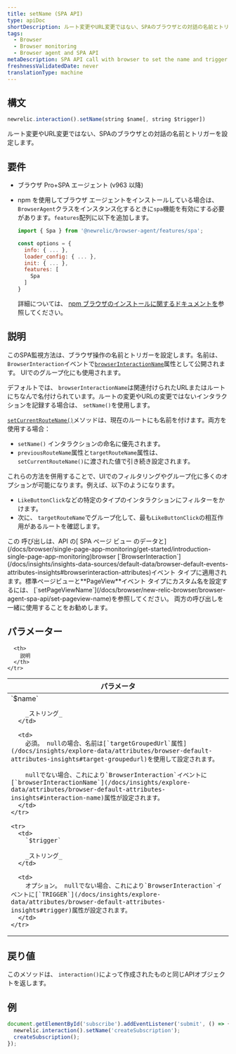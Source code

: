 ```yaml
---
title: setName (SPA API)
type: apiDoc
shortDescription: ルート変更やURL変更ではない、SPAのブラウザとの対話の名前とトリガーを設定します。
tags:
  - Browser
  - Browser monitoring
  - Browser agent and SPA API
metaDescription: SPA API call with browser to set the name and trigger of a browser interaction that is not a route change or URL change.
freshnessValidatedDate: never
translationType: machine
---
```


## 構文

```js
newrelic.interaction().setName(string $name[, string $trigger])
```

ルート変更やURL変更ではない、SPAのブラウザとの対話の名前とトリガーを設定します。

## 要件

* ブラウザ Pro+SPA エージェント (v963 以降)

* npm を使用してブラウザ エージェントをインストールしている場合は、 `BrowserAgent`クラスをインスタンス化するときに`spa`機能を有効にする必要があります。`features`配列に以下を追加します。

  ```js
  import { Spa } from '@newrelic/browser-agent/features/spa';

  const options = {
    info: { ... },
    loader_config: { ... },
    init: { ... },
    features: [
      Spa
    ]
  }
  ```

  詳細については、 [npm ブラウザのインストールに関するドキュメントを](https://www.npmjs.com/package/@newrelic/browser-agent#new-relic-browser-agent)参照してください。

## 説明

このSPA監視方法は、ブラウザ操作の名前とトリガーを設定します。名前は、 `BrowserInteraction`イベントで[`browserInteractionName`](/docs/insights/explore-data/attributes/browser-default-attributes-insights#interaction-name)属性として公開されます。 UIでのグループ化にも使用されます。

デフォルトでは、 `browserInteractionName`は関連付けられたURLまたはルートにちなんで名付けられています。ルートの変更やURLの変更ではないインタラクションを記録する場合は、 `setName()`を使用します。

[`setCurrentRouteName()`](/docs/browser/new-relic-browser/browser-agent-apis/browser-spa-api-newrelicsetcurrentroutename)メソッドは、現在のルートにも名前を付けます。両方を使用する場合：

* `setName()` インタラクションの命名に優先されます。
* `previousRouteName`属性と`targetRouteName`属性は、 `setCurrentRouteName()`に渡された値で引き続き設定されます。

これらの方法を併用することで、UIでのフィルタリングやグループ化に多くのオプションが可能になります。例えば、以下のようになります。

* `LikeButtonClick`などの特定のタイプのインタラクションにフィルターをかけます。
* 次に、 `targetRouteName`でグループ化して、最も`LikeButtonClick`の相互作用があるルートを確認します。

<Callout variant="tip">
  この 呼び出しは、API の[ SPA ページ ビュー のデータと](/docs/browser/single-page-app-monitoring/get-started/introduction-single-page-app-monitoring)browser [`BrowserInteraction`](/docs/insights/insights-data-sources/default-data/browser-default-events-attributes-insights#browserinteraction-attributes)イベント タイプに適用されます。標準ページビューと<DNT>**PageView**</DNT>イベント タイプにカスタム名を設定するには、 [`setPageViewName`](/docs/browser/new-relic-browser/browser-agent-spa-api/set-pageview-name)を参照してください。 両方の呼び出しを一緒に使用することをお勧めします。
</Callout>

## パラメーター

<table>
  <thead>
    <tr>
      <th width="25%">
        パラメータ
      </th>

      <th>
        説明
      </th>
    </tr>
  </thead>

  <tbody>
    <tr>
      <td>
        `$name`

        _ストリング_
      </td>

      <td>
        必須。 nullの場合、名前は[`targetGroupedUrl`属性](/docs/insights/explore-data/attributes/browser-default-attributes-insights#target-groupedurl)を使用して設定されます。

        nullでない場合、これにより`BrowserInteraction`イベントに[`browserInteractionName`](/docs/insights/explore-data/attributes/browser-default-attributes-insights#interaction-name)属性が設定されます。
      </td>
    </tr>

    <tr>
      <td>
        `$trigger`

        _ストリング_
      </td>

      <td>
        オプション。 nullでない場合、これにより`BrowserInteraction`イベントに[`TRIGGER`](/docs/insights/explore-data/attributes/browser-default-attributes-insights#trigger)属性が設定されます。
      </td>
    </tr>
  </tbody>
</table>

## 戻り値

このメソッドは、 `interaction()`によって作成されたものと同じAPIオブジェクトを返します。

## 例

```js
document.getElementById('subscribe').addEventListener('submit', () => {
  newrelic.interaction().setName('createSubscription');
  createSubscription();
});
```